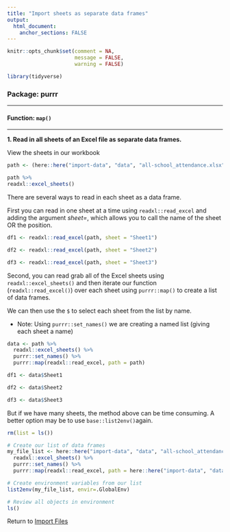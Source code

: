 ```yaml
---
title: "Import sheets as separate data frames"
output: 
  html_document:
    anchor_sections: FALSE
---
```


```r
knitr::opts_chunk$set(comment = NA,
                      message = FALSE,
                      warning = FALSE)

library(tidyverse)

```


### Package: purrr

---

#### Function: `map()`

---

**1\. Read in all sheets of an Excel file as separate data frames.**

View the sheets in our workbook

```r

path <- (here::here("import-data", "data", "all-school_attendance.xlsx"))

path %>% 
readxl::excel_sheets()

```

There are several ways to read in each sheet as a data frame. 

First you can read in one sheet at a time using `readxl::read_excel` and adding the argument *sheet=*, which allows you to call the name of the sheet OR the position.

```r

df1 <- readxl::read_excel(path, sheet = "Sheet1")

df2 <- readxl::read_excel(path, sheet = "Sheet2")

df3 <- readxl::read_excel(path, sheet = "Sheet3")

```

Second, you can read grab all of the Excel sheets using `readxl::excel_sheets()` and then iterate our function (`readxl::read_excel()`) over each sheet using `purrr::map()` to create a list of data frames.

We can then use the `$` to select each sheet from the list by name.

* Note: Using `purrr::set_names()` we are creating a named list (giving each sheet a name)

```r

data <- path %>% 
  readxl::excel_sheets() %>% 
  purrr::set_names() %>% 
  purrr::map(readxl::read_excel, path = path)

df1 <- data$Sheet1

df2 <- data$Sheet2

df3 <- data$Sheet3

```

But if we have many sheets, the method above can be time consuming. A better option may be to use `base::list2env()`again.

```r

rm(list = ls())

```

```r

# Create our list of data frames
my_file_list <- here::here("import-data", "data", "all-school_attendance.xlsx") %>% 
  readxl::excel_sheets() %>% 
  purrr::set_names() %>% 
  purrr::map(readxl::read_excel, path = here::here("import-data", "data", "all-school_attendance.xlsx"))

# Create environment variables from our list
list2env(my_file_list, envir=.GlobalEnv)

# Review all objects in environment
ls()

```


Return to [Import Files](https://github.com/Cghlewis/data-wrangling-functions/wiki/Import Files)